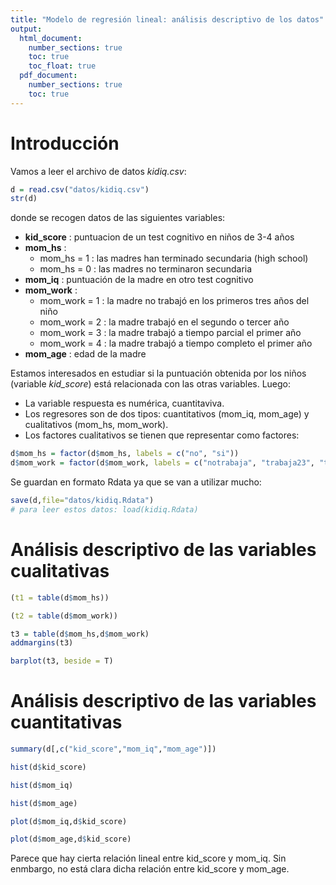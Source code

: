 ```yaml
---
title: "Modelo de regresión lineal: análisis descriptivo de los datos"
output: 
  html_document:
    number_sections: true
    toc: true
    toc_float: true
  pdf_document:
    number_sections: true
    toc: true
---
```



# Introducción

Vamos a leer el archivo de datos *kidiq.csv*:

```r
d = read.csv("datos/kidiq.csv")
str(d)
```

donde se recogen datos de las siguientes variables:

- **kid_score**    : puntuacion de un test cognitivo en niños de 3-4 años
- **mom_hs**       :
    - mom_hs = 1 : las madres han terminado secundaria (high school)
    - mom_hs = 0 : las madres no terminaron secundaria
- **mom_iq**       : puntuación de la madre en otro test cognitivo
- **mom_work**     :
    - mom_work = 1 : la madre no trabajó en los primeros tres años del niño
    - mom_work = 2 : la madre trabajó en el segundo o tercer año
    - mom_work = 3 : la madre trabajó a tiempo parcial el primer año
    - mom_work = 4 : la madre trabajó a tiempo completo el primer año
- **mom_age**      : edad de la madre

Estamos interesados en estudiar si la puntuación obtenida por los niños (variable *kid_score*) está relacionada con las otras variables. Luego:

- La variable respuesta es numérica, cuantitaviva.
- Los regresores son de dos tipos: cuantitativos (mom_iq, mom_age) y cualitativos (mom_hs, mom_work).
- Los factores cualitativos se tienen que representar como factores:

```r
d$mom_hs = factor(d$mom_hs, labels = c("no", "si"))
d$mom_work = factor(d$mom_work, labels = c("notrabaja", "trabaja23", "trabaja1p", "trabaja1c"))
```

Se guardan en formato Rdata ya que se van a utilizar mucho:

```r
save(d,file="datos/kidiq.Rdata")
# para leer estos datos: load(kidiq.Rdata)
```

# Análisis descriptivo de las variables cualitativas

```r
(t1 = table(d$mom_hs))
```

```r
(t2 = table(d$mom_work))
```

```r
t3 = table(d$mom_hs,d$mom_work)
addmargins(t3)
```

```r
barplot(t3, beside = T)
```

# Análisis descriptivo de las variables cuantitativas

```r
summary(d[,c("kid_score","mom_iq","mom_age")])
```

```r
hist(d$kid_score)
```

```r
hist(d$mom_iq)
```

```r
hist(d$mom_age)
```

```r
plot(d$mom_iq,d$kid_score)
```

```r
plot(d$mom_age,d$kid_score)
```


Parece que hay cierta relación lineal entre kid_score y mom_iq. Sin enmbargo, no está clara dicha relación entre kid_score y mom_age.


